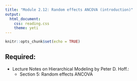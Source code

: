 ```yaml
---
title: "Module 2.12: Random effects ANCOVA (introduction)"
output: 
  html_document:
    css: reading.css
    theme: yeti
---
```


```r
knitr::opts_chunk$set(echo = TRUE)
```



## Required:

- Lecture Notes on Hierarchical Modeling by Peter D. Hoff.:
    + Section 5: Random effects ANCOVA
    
<!-- - [A First Course in Bayesian Statistical Methods](https://find.library.duke.edu/catalog/DUKE004968562) by Peter D. Hoff.: -->
<!--     + Section 8.5: Hierarchical modeling of means and variances -->
<!--     + Section 8.6: Discussion and further references -->

<!-- ## Optional: -->

<!-- - [Bayesian Data Analysis (Third Edition)](http://www.amazon.com/Bayesian-Analysis-Chapman-Statistical-Science/dp/1439840954/) by Andrew Gelman, John Carlin, Hal Stern, David Dunson, Aki Vehtari, and Donald Rubin.: -->
<!--     + Section 5.3: Fully Bayesian analysis of conjugate hierarchical models -->
<!--     + Section 5.4: Estimating exchangeable parameters for a normal model -->
<!--     + Section 5.5: Example: parallel experiments in eight schools -->
<!--     + Section 5.7: Weakly informative priors for hierarchical variance parameters -->